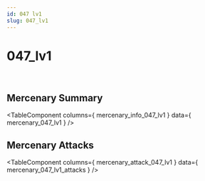 ```yaml
---
id: 047 lv1
slug: 047_lv1
---
```



# 047_lv1

<div style = {{ display: "flex" }}>
    <Image img={require('@site/static/img/mercenaries/illust/thum_char_view_n_047.jpg')}/>
    <Image img={require('@site/static/img/mercenaries/illust/thum_char_view_o_047.jpg')}/>
</div>

## Mercenary Summary

<TableComponent
  columns={ mercenary_info_047_lv1 }
  data={ mercenary_047_lv1 }
/>

## Mercenary Attacks

<TableComponent
  columns={ mercenary_attack_047_lv1 }
  data={ mercenary_047_lv1_attacks }
/>